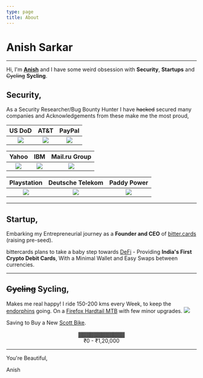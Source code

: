```yaml
---
type: page
title: About
---
```

# Anish Sarkar
---

Hi, I'm **[Anish](https://anishwantstobeasecurity.engineer/images/FBF78BCC-9599-4726-9770-1FB9AEFE7394.png)** and I have some weird obsession with **Security**, **Startups** and ~~Cycling~~ **Sycling**.

## Security,

As a Security Researcher/Bug Bounty Hunter I have ~~hacked~~ secured many companies and Acknowledgements from these make me the most proud,



US DoD                |  AT&T                |  PayPal
:-------------------------:|:-------------------------:|:-------------------------:
![](https://anishwantstobeasecurity.engineer/images/DoD.png) | ![](https://anishwantstobeasecurity.engineer/images/att.png) | ![](https://anishwantstobeasecurity.engineer/images/paypal.jpg)


Yahoo                |  IBM                |  Mail.ru Group
:-------------------------:|:-------------------------:|:-------------------------:
![](https://anishwantstobeasecurity.engineer/images/yahoo.jpg) | ![](https://anishwantstobeasecurity.engineer/images/IBM.jpg) | ![](https://anishwantstobeasecurity.engineer/images/mailru.png)


Playstation                |  Deutsche Telekom                |  Paddy Power
:-------------------------:|:-------------------------:|:-------------------------:
![](https://anishwantstobeasecurity.engineer/images/playstation.png) | ![](https://anishwantstobeasecurity.engineer/images/t-mobile.jpg.png) | ![](https://anishwantstobeasecurity.engineer/images/PPB.png)

---


## Startup,

Embarking my Entrepreneurial journey as a **Founder and CEO** of [bitter.cards](https://bitter.cards) (raising pre-seed).

bittercards plans to take a baby step towards [DeFi](https://ethereum.org/en/defi/) -  Providing **India's First Crypto Debit Cards**, With a Minimal Wallet and Easy Swaps between currencies.

 ---
 ## ~~Cycling~~ Sycling,

Makes me real happy! I ride 150-200 kms every Week, to keep the [endorphins](https://www.healthline.com/health/endorphins) going.
On a [Firefox Hardtail MTB](https://www.firefoxbikes.com/firefox-fusion-2-6-21-speed/) with few minor upgrades.
![](https://anishwantstobeasecurity.engineer/images/IMG_2567_MOV_SparkVideo.gif)

Saving to Buy a New [Scott Bike](https://www.scott-sports.com/global/en/product/scott-speedster-10-bike).

<center>▓▓▓▓▓▓▓▓▓▓▓▓</center>
 <center>₹0 - ₹1,20,000</center>

---

You're Beautiful,

Anish



